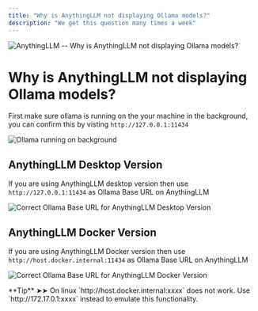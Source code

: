 ```yaml
---
title: "Why is AnythingLLM not displaying Ollama models?"
description: "We get this question many times a week"
---
```



<Image
  src="/images/faq/ollama-models-not-loading/header-image.png"
  height={1080}
  width={1920}
  quality={100}
  alt="AnythingLLM -- Why is AnythingLLM not displaying Ollama models?"
/>


# Why is AnythingLLM not displaying Ollama models?
First make sure ollama is running on the your machine in the background, you can confirm this by visting `http://127.0.0.1:11434`

<Image
  src="/images/faq/ollama-models-not-loading/ollama-running.png"
  height={1080}
  width={1920}
  quality={100}
  alt="Ollama running on background"
/>


## AnythingLLM Desktop Version
If you are using AnythingLLM desktop version then use `http://127.0.0.1:11434` as Ollama Base URL on AnythingLLM

<Image
  src="/images/faq/ollama-models-not-loading/ollama-correct-url.png"
  height={1080}
  width={1920}
  quality={100}
  alt="Correct Ollama Base URL for AnythingLLM Desktop Version"
/>


## AnythingLLM Docker Version
If you are using AnythingLLM Docker version then use `http://host.docker.internal:11434` as Ollama Base URL on AnythingLLM

<Image
  src="/images/faq/ollama-models-not-loading/ollama-correct-url-docker.png"
  height={1080}
  width={1920}
  quality={100}
  alt="Correct Ollama Base URL for AnythingLLM Docker Version"
/>

<Callout type="info" emoji="️💡">
  **Tip** ➤➤ On linux `http://host.docker.internal:xxxx` does not work. Use `http://172.17.0.1:xxxx` instead to emulate this functionality.
</Callout>
